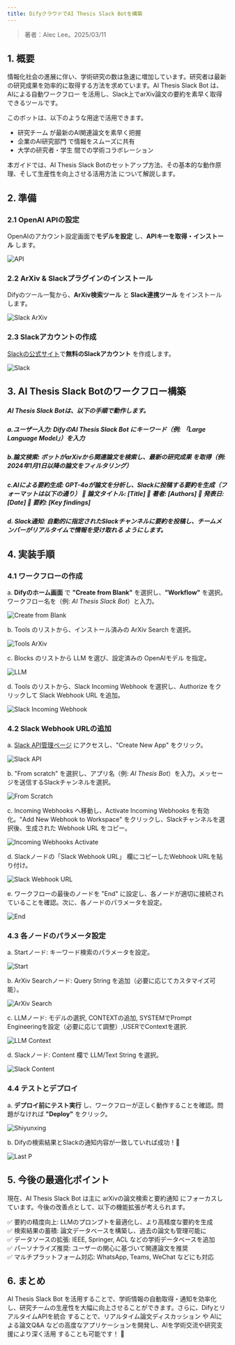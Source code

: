 ```yaml
---
title: DifyクラウドでAI Thesis Slack Botを構築
---
```


> 著者：Alec Lee。2025/03/11

## 1. 概要

情報化社会の進展に伴い、学術研究の数は急速に増加しています。研究者は最新の研究成果を効率的に取得する方法を求めています。AI Thesis Slack Bot は、AIによる自動ワークフロー を活用し、Slack上でarXiv論文の要約を素早く取得 できるツールです。

このボットは、以下のような用途で活用できます。

* 研究チーム が最新のAI関連論文を素早く把握  
* 企業のAI研究部門 で情報をスムーズに共有  
* 大学の研究者・学生 間での学術コラボレーション

本ガイドでは、AI Thesis Slack Botのセットアップ方法、その基本的な動作原理、そして生産性を向上させる活用方法 について解説します。

## 2. 準備

### 2.1 OpenAI APIの設定

OpenAIのアカウント設定画面で**モデルを設定** し、**APIキーを取得・インストール** します。

![API](https://raw.githubusercontent.com/aleclee1005/MyPic/refs/heads/img/001API.jpg)

### 2.2 ArXiv & Slackプラグインのインストール

Difyのツール一覧から、**ArXiv検索ツール** と **Slack連携ツール** をインストールします。

<img
src="https://raw.githubusercontent.com/aleclee1005/MyPic/refs/heads/img/002SlackArXiv.jpg"
className="mx-auto"
alt="Slack ArXiv"
/>

### 2.3 Slackアカウントの作成

[Slackの公式サイト](https://slack.com/intl/en-gb/get-started?entry_point=help_center#/createnew)で**無料のSlackアカウント** を作成します。

![Slack](https://raw.githubusercontent.com/aleclee1005/MyPic/refs/heads/img/003SlackAccount.jpg)

## 3. AI Thesis Slack Botのワークフロー構築

##### AI Thesis Slack Botは、以下の手順で動作します。

##### a.ユーザー入力: DifyのAI Thesis Slack Bot にキーワード（例: *「Large Language Model」*）を入力

##### b.論文検索: ボットがarXivから関連論文を検索し、最新の研究成果 を取得（例: *2024年1月1日以降の論文をフィルタリング*）

##### c.AIによる要約生成: GPT-4oが論文を分析し、Slackに投稿する要約を生成（フォーマットは以下の通り）   📄 論文タイトル: \[Title\]  👤 著者: \[Authors\]  📆 発表日: \[Date\]  📌 要約: \[Key findings\]

##### d. Slack通知: 自動的に指定されたSlackチャンネルに要約を投稿し、チームメンバーがリアルタイムで情報を受け取れる ようにします。

## 4. 実装手順

### 4.1 ワークフローの作成

a. **Difyのホーム画面** で **"Create from Blank"** を選択し、**"Workflow"** を選択。ワークフロー名を（例: *AI Thesis Slack Bot*）と入力。

![Create from Blank](https://raw.githubusercontent.com/aleclee1005/MyPic/refs/heads/img/004Createfromblank.jpg)

b. Tools のリストから、インストール済みの ArXiv Search を選択。

![Tools ArXiv](https://raw.githubusercontent.com/aleclee1005/MyPic/refs/heads/img/005ToolsArXiv.jpg)

c. Blocks のリストから LLM を選び、設定済みの OpenAIモデル を指定。

![LLM](https://raw.githubusercontent.com/aleclee1005/MyPic/refs/heads/img/006LLM.jpg)

d. Tools のリストから、Slack Incoming Webhook を選択し、Authorize をクリックして Slack Webhook URL を追加。

![Slack Incoming Webhook](https://raw.githubusercontent.com/aleclee1005/MyPic/refs/heads/img/007Slackincomingwebhook.jpg)

### 4.2 Slack Webhook URLの追加

a. [Slack API管理ページ](https://api.slack.com/apps) にアクセスし、"Create New App" をクリック。

![Slack API](https://raw.githubusercontent.com/aleclee1005/MyPic/refs/heads/img/008Slackapi.jpg)

b. "From scratch" を選択し、アプリ名（例: *AI Thesis Bot*）を入力。メッセージを送信するSlackチャンネルを選択。

![From Scratch](https://raw.githubusercontent.com/aleclee1005/MyPic/refs/heads/img/009Fromscratch.jpg)

c. Incoming Webhooks へ移動し、Activate Incoming Webhooks を有効化。"Add New Webhook to Workspace" をクリックし、Slackチャンネルを選択後、生成された Webhook URL をコピー。

![Incoming Webhooks Activate](https://raw.githubusercontent.com/aleclee1005/MyPic/refs/heads/img/010IncomingwebhooksActivate.jpg)

d. Slackノードの「Slack Webhook URL」 欄にコピーしたWebhook URLを貼り付け。

![Slack Webhook URL](https://raw.githubusercontent.com/aleclee1005/MyPic/refs/heads/img/011SlackWehookURL.jpg)

e. ワークフローの最後のノードを "End" に設定し、各ノードが適切に接続されていることを確認。次に、各ノードのパラメータを設定。

![End](https://raw.githubusercontent.com/aleclee1005/MyPic/refs/heads/img/012End.jpg)

### 4.3 各ノードのパラメータ設定

a. Startノード: キーワード検索のパラメータを設定。

![Start](https://raw.githubusercontent.com/aleclee1005/MyPic/refs/heads/img/013StartNode.jpg)

b. ArXiv Searchノード: Query String を追加（必要に応じてカスタマイズ可能）。

<img
src="https://raw.githubusercontent.com/aleclee1005/MyPic/refs/heads/img/014ArvPara.jpg"
className="mx-auto"
alt="ArXiv Search"
/>

c. LLMノード: モデルの選択, CONTEXTの追加, SYSTEMでPrompt Engineeringを設定（必要に応じて調整）,USERでContextを選択. 

![LLM Context](https://raw.githubusercontent.com/aleclee1005/MyPic/refs/heads/img/015LLMcontext.jpg)

d. Slackノード: Content 欄で LLM/Text String を選択。

![Slack Content](https://raw.githubusercontent.com/aleclee1005/MyPic/refs/heads/img/016SlackEndP.jpg)

### 4.4 テストとデプロイ

a. **デプロイ前にテスト実行** し、ワークフローが正しく動作することを確認。問題がなければ **"Deploy"** をクリック。

![Shiyunxing](https://raw.githubusercontent.com/aleclee1005/MyPic/refs/heads/img/018TestInupt.jpg)

b. Difyの検索結果とSlackの通知内容が一致していれば成功！🎉

![Last P](https://raw.githubusercontent.com/aleclee1005/MyPic/refs/heads/img/019LastPTest.jpg)

## 5. 今後の最適化ポイント

現在、AI Thesis Slack Bot は主に arXivの論文検索と要約通知 にフォーカスしています。今後の改善点として、以下の機能拡張が考えられます。

 ✅ 要約の精度向上: LLMのプロンプトを最適化し、より高精度な要約を生成  
 ✅ 検索結果の蓄積: 論文データベースを構築し、過去の論文も管理可能に  
 ✅ データソースの拡張: IEEE, Springer, ACL などの学術データベースを追加  
 ✅ パーソナライズ推奨: ユーザーの関心に基づいて関連論文を推奨  
 ✅ マルチプラットフォーム対応: WhatsApp, Teams, WeChat などにも対応

## 6. まとめ

AI Thesis Slack Bot を活用することで、学術情報の自動取得・通知を効率化 し、研究チームの生産性を大幅に向上させることができます。さらに、DifyとリアルタイムAPIを統合 することで、リアルタイム論文ディスカッション や AIによる論文Q\&A などの高度なアプリケーションを開発し、AIを学術交流や研究支援により深く活用 することも可能です！ 🚀
